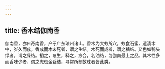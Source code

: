 ```yaml
---
---
---
```

title: 香木结伽南香
---



伽南香，亦曰奇南香，产于广东琼州诸山。香木为大蚁所穴，蚁食石蜜，遗渍木中，岁久而成。香成而木未死者，谓之生结。木死而成者，谓之糖结。又色如鸭头绿者，谓之绿结。搯之，痕生，释之，痕合，名油结，为伽南最上之品。其木性多而香味少者，谓之虎斑金丝结，寻常所制数珠者皆此类。